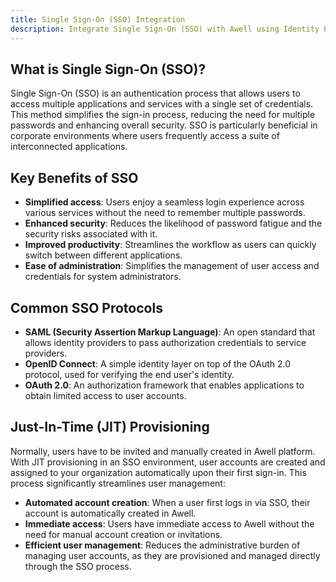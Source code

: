 ```yaml
---
title: Single Sign-On (SSO) Integration
description: Integrate Single Sign-On (SSO) with Awell using Identity Providers like Okta for seamless authentication.
---
```


## What is Single Sign-On (SSO)?

Single Sign-On (SSO) is an authentication process that allows users to access multiple applications and services with a single set of credentials. This method simplifies the sign-in process, reducing the need for multiple passwords and enhancing overall security. SSO is particularly beneficial in corporate environments where users frequently access a suite of interconnected applications.

## Key Benefits of SSO

- **Simplified access**: Users enjoy a seamless login experience across various services without the need to remember multiple passwords.
- **Enhanced security**: Reduces the likelihood of password fatigue and the security risks associated with it.
- **Improved productivity**: Streamlines the workflow as users can quickly switch between different applications.
- **Ease of administration**: Simplifies the management of user access and credentials for system administrators.

## Common SSO Protocols

- **SAML (Security Assertion Markup Language)**: An open standard that allows identity providers to pass authorization credentials to service providers.
- **OpenID Connect**: A simple identity layer on top of the OAuth 2.0 protocol, used for verifying the end user's identity.
- **OAuth 2.0**: An authorization framework that enables applications to obtain limited access to user accounts.

## Just-In-Time (JIT) Provisioning

Normally, users have to be invited and manually created in Awell platform. With JIT provisioning in an SSO environment, user accounts are created and assigned to your organization automatically upon their first sign-in. This process significantly streamlines user management:

- **Automated account creation**: When a user first logs in via SSO, their account is automatically created in Awell.
- **Immediate access**: Users have immediate access to Awell without the need for manual account creation or invitations.
- **Efficient user management**: Reduces the administrative burden of managing user accounts, as they are provisioned and managed directly through the SSO process.
